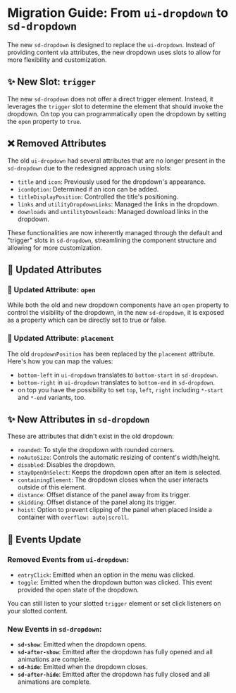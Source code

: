 # Migration Guide: From `ui-dropdown` to `sd-dropdown`

The new `sd-dropdown` is designed to replace the `ui-dropdown`. Instead of providing content via attributes, the new dropdown uses slots to allow for more flexibility and customization.

## ✨ New Slot: `trigger`

The new `sd-dropdown` does not offer a direct trigger element. Instead, it leverages the `trigger` slot to determine the element that should invoke the dropdown. On top you can programmatically open the dropdown by setting the `open` property to `true`.

## ❌ Removed Attributes

The old `ui-dropdown` had several attributes that are no longer present in the `sd-dropdown` due to the redesigned approach using slots:

- `title` and `icon`: Previously used for the dropdown's appearance.
- `iconOption`: Determined if an icon can be added.
- `titleDisplayPosition`: Controlled the title's positioning.
- `links` and `utilityDropdownLinks`: Managed the links in the dropdown.
- `downloads` and `untilityDownloads`: Managed download links in the dropdown.

These functionalities are now inherently managed through the default and "trigger" slots in `sd-dropdown`, streamlining the component structure and allowing for more customization.

## 🔀 Updated Attributes

### 🔀 Updated Attribute: `open`

While both the old and new dropdown components have an `open` property to control the visibility of the dropdown, in the new `sd-dropdown`, it is exposed as a property which can be directly set to true or false.

### 🔀 Updated Attribute: `placement`

The old `dropdownPosition` has been replaced by the `placement` attribute. Here's how you can map the values:

- `bottom-left` in `ui-dropdown` translates to `bottom-start` in `sd-dropdown`.
- `bottom-right` in `ui-dropdown` translates to `bottom-end` in `sd-dropdown`.
- on top you have the possibility to set `top`, `left`, `right` including `*-start` and `*-end` variants, too.

## ✨ New Attributes in `sd-dropdown`

These are attributes that didn't exist in the old dropdown:

- `rounded`: To style the dropdown with rounded corners.
- `noAutoSize`: Controls the automatic resizing of content's width/height.
- `disabled`: Disables the dropdown.
- `stayOpenOnSelect`: Keeps the dropdown open after an item is selected.
- `containingElement`: The dropdown closes when the user interacts outside of this element.
- `distance`: Offset distance of the panel away from its trigger.
- `skidding`: Offset distance of the panel along its trigger.
- `hoist`: Option to prevent clipping of the panel when placed inside a container with `overflow: auto|scroll`.

## 🔄 Events Update

### Removed Events from `ui-dropdown`:

- `entryClick`: Emitted when an option in the menu was clicked.
- `toggle`: Emitted when the dropdown button was clicked. This event provided the open state of the dropdown.

You can still listen to your slotted `trigger` element or set click listeners on your slotted content.

### New Events in `sd-dropdown`:

- **`sd-show`**: Emitted when the dropdown opens.
- **`sd-after-show`**: Emitted after the dropdown has fully opened and all animations are complete.
- **`sd-hide`**: Emitted when the dropdown closes.
- **`sd-after-hide`**: Emitted after the dropdown has fully closed and all animations are complete.
